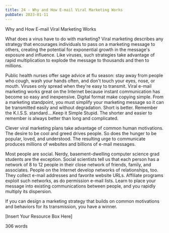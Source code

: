 ```yaml
---
title: 24 - Why and How E-mail Viral Marketing Works
pubDate: 2023-01-11
---
```


Why and How E-mail Viral Marketing Works


What does a virus have to do with marketing? Viral marketing describes any strategy that encourages individuals to pass on a marketing message to others, creating the potential for exponential growth in the message's exposure and influence. Like viruses, such strategies take advantage of rapid multiplication to explode the message to thousands and then to millions.

Public health nurses offer sage advice at flu season: stay away from people who cough, wash your hands often, and don't touch your eyes, nose, or mouth. Viruses only spread when they're easy to transmit. Viral e-mail marketing works great on the Internet because instant communication has become so easy and inexpensive. Digital format make copying simple. From a marketing standpoint, you must simplify your marketing message so it can be transmitted easily and without degradation. Short is better. Remember the K.I.S.S. standard….Keep it Simple Stupid.  The shorter and easier to remember is always better than long and complicated.  

Clever viral marketing plans take advantage of common human motivations. The desire to be cool and greed drives people. So does the hunger to be popular, loved, and understood. The resulting urge to communicate produces millions of websites and billions of e-mail messages.

Most people are social. Nerdy, basement-dwelling computer science grad students are the exception. Social scientists tell us that each person has a network of 8 to 12 people in their close network of friends, family, and associates. People on the Internet develop networks of relationships, too. They collect e-mail addresses and favorite website URLs. Affiliate programs exploit such networks, as do permission e-mail lists. Learn to place your message into existing communications between people, and you rapidly multiply its dispersion.

If you can design a marketing strategy that builds on common motivations and behaviors for its transmission, you have a winner.

[Insert Your Resource Box Here]

306 words